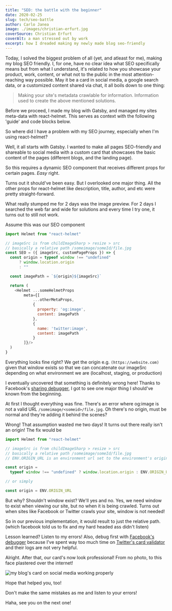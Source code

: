 ```yaml
---
title: "SEO: the battle with the beginner"
date: 2020-02-25
slug: tech/seo-battle
author: Carlo Janea
image: ./images/christian-erfurt.jpg
coverSource: Christian Erfurt
coverAlt: a man stressed out by work
excerpt: how I dreaded making my newly made blog seo-friendly
---
```


Today, I solved the biggest problem of all (yet, and atleast for me), making my blog SEO friendly. I, for one, have no clear idea what SEO specifically means but from what I understand, it's related to how you showcase your product, work, content, or what not to the public in the most attention-reaching way possible. May it be a card in social media, a google search data, or a customized content shared via chat, it all boils down to one thing:

> Making your site's metadata crawlable for information. Information used to create the above mentioned solutions.

Before we proceed, I made my blog with Gatsby, and managed my sites meta-data with react-helmet. This serves as context with the following 'guide' and code blocks below.

So where did I have a problem with my SEO journey, especially when I'm using react-helmet?

Well, it all starts with Gatsby. I wanted to make all pages SEO-friendly and shareable to social media with a custom card that showcases the basic content of the pages (different blogs, and the landing page).

So this requires a dynamic SEO component that receives different props for certain pages. _Easy_ right.

Turns out it should've been easy. But I overlooked one major thing. All the other props for react-helmet like description, title, author, and etc were pretty straight-forward.

What really stumped me for 2 days was the image preview. For 2 days I searched the web far and wide for solutions and every time I try one, it turns out to still not work.

Assume this was our SEO component

```javascript
import Helmet from "react-helmet"

// imageSrc is from childImageSharp > resize > src
// basically a relative path /someimage/someId/file.jpg
const SEO = ({ imageSrc, customPageProps }) => {
  const origin = typeof window !== "undefined"
      ? window.location.origin
      : ""

  const imagePath = `${origin}${imageSrc}`

  return (
    <Helmet ...someHelmetProps
        meta={[
            ...otherMetaProps,
            {
              property: 'og:image',
              content: imagePath
            },
            {
              name: 'twitter:image',
              content: imagePath
            }
        ]}/>
  )
}
```

Everything looks fine right? We get the origin e.g. `(https://website.com)` given that window exists so that we can concatenate our imageSrc depending on what environment we are (localhost, staging, or production)

I eventually uncovered that something is definitely wrong here! Thanks to Facebook's [sharing debugger](https://developers.facebook.com/tools/debug/?q=https%3A%2F%2Fblog.carlojanea.com%2F), I got to see one major thing I should've known from the beginning.

At first I thought everything was fine. There's an error where og:image is not a valid URL `/someimage/<someid>/file.jpg`. Oh there's no origin, must be normal and they're adding it behind the scenes?

Wrong! That assumption wasted me two days! It turns out there really isn't an origin! The fix would be

```javascript
import Helmet from "react-helmet"

// imageSrc is from childImageSharp > resize > src
// basically a relative path /someimage/someId/file.jpg
// ENV.ORIGIN_URL is an environment url set to the environment's origin URL

const origin =
  typeof window !== "undefined" ? window.location.origin : ENV.ORIGIN_URL

// or simply

const origin = ENV.ORIGIN_URL
```

But why? Shouldn't window exist? We'll yes and no. Yes, we need window to exist when viewing our site, but no when it is being crawled. Turns out when sites like Facebook or Twitter crawls your site, window is not needed!

So in our previous implementation, it would result to just the relative path. (which facebook told us to fix and my hard headed ass didn't listen)

Lesson learned? Listen to my errors! Also, debug first with [Facebook's debugger](https://developers.facebook.com/tools/debug/?q=https%3A%2F%2Fblog.carlojanea.com%2F) because I've spent way too much time on [Twitter's card validator](https://cards-dev.twitter.com/validator) and their logs are not very helpful.

Alright. After that, our card's now look professional! From no photo, to this face plastered over the internet!

![my blog's card on social media working properly](./images/seo.png)

Hope that helped you, too!

Don't make the same mistakes as me and listen to your errors!

Haha, see you on the next one!

